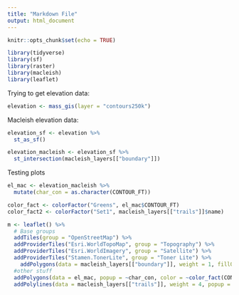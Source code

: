 ```yaml
---
title: "Markdown File"
output: html_document
---
```


```r
knitr::opts_chunk$set(echo = TRUE)
```

```r
library(tidyverse)
library(sf)
library(raster)
library(macleish)
library(leaflet)
```

Trying to get elevation data:
```r
elevation <- mass_gis(layer = "contours250k")
```


Macleish elevation data:
```r
elevation_sf <- elevation %>%
  st_as_sf()

elevation_macleish <- elevation_sf %>%
  st_intersection(macleish_layers[["boundary"]])

```

Testing plots
```r

el_mac <- elevation_macleish %>%
  mutate(char_con = as.character(CONTOUR_FT))

color_fact <- colorFactor("Greens", el_mac$CONTOUR_FT)
color_fact2 <- colorFactor("Set1", macleish_layers[["trails"]]$name)

m <- leaflet() %>%
  # Base groups
  addTiles(group = "OpenStreetMap") %>%
  addProviderTiles("Esri.WorldTopoMap", group = "Topography") %>%
  addProviderTiles("Esri.WorldImagery", group = "Satellite") %>%
  addProviderTiles("Stamen.TonerLite", group = "Toner Lite") %>%
    addPolygons(data = macleish_layers[["boundary"]], weight = 1, fillOpacity = 0.01, group = "Boundaries") %>%
  #other stuff
  addPolygons(data = el_mac, popup = ~char_con, color = ~color_fact(CONTOUR_FT)) %>%
  addPolylines(data = macleish_layers[["trails"]], weight = 4, popup = ~name, color = ~color_fact2(name))
 
  
```
